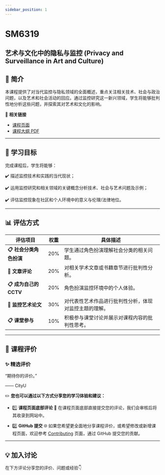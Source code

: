 ```yaml
---
sidebar_position: 1
---
```


# SM6319
## 艺术与文化中的隐私与监控 (Privacy and Surveillance in Art and Culture)

## **📘 简介**
本课程提供了对当代监控与隐私领域的全面概述，重点关注相关技术、社会与政治问题，以及艺术和社会活动的回应。通过监控研究这一新兴领域，学生将能够批判性地分析这些问题，并探索其对艺术和文化的影响。

🔗 **相关链接**
- [课程页面](https://www.cityu.edu.hk/catalogue/pg/202526/course/SM6319.htm)
- [课程大纲 PDF](https://www.cityu.edu.hk/catalogue/pg/202526/course/SM6319.pdf)

---

## **🎯 学习目标**

完成课程后，学生将能够：

✔️ 描述监控技术和实践的当代现状；

✔️ 运用监控研究和相关领域的关键概念分析技术、社会与艺术问题及示例；

✔️ 评估监控现象在社区和个人环境中的意义与伦理/法律地位。

---

## **📊 评估方式**

| **评估项目**          | **权重** | **具体描述**                                                                                       |
|----------------------|---------|---------------------------------------------------------------------------------------------------|
| **📋 社会分类角色扮演** | 20%      | 学生通过角色扮演理解社会分类的相关问题。                                                             |
| **📂 文章评论**       | 20%      | 对相关学术文章或书籍章节进行批判性分析。                                                             |
| **📋 成为自己的CCTV** | 20%      | 角色扮演监控环境中的个人体验。                                                                      |
| **📂 监控艺术论文**   | 30%      | 对代表性艺术作品进行批判性分析，体现对监控主题的理解。                                                 |
| **📋 课堂参与**       | 10%      | 积极参与课堂讨论并展示对课程内容的批判性思考。                                                         |

---

## **💬 课程评价**

### ✨ **精选评价**
<div className={commentStyles.commentBox}>
    <p className={commentStyles.commentText}>
        “期待你的评价。”
    </p>
    <p className={commentStyles.commentAuthor}>—— CityU</p>
</div>

✏️ **您也可以通过以下方式分享您的学习体验和建议：**

- 1️⃣ **课程页面底部评论**
💬 在课程页面底部直接提交您的评论，我们会审核后将其收录到网站中。

- 2️⃣ **GitHub 提交**
🌐 如果您希望更全面地分享课程评价，或希望修改或新增课程页面，欢迎参考 [Contributing](/contributing) 页面，通过 GitHub 提交您的贡献。

---

## **💡 加入讨论**

在下方评论分享您的评价、问题或经验👇
<Utterances />